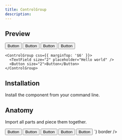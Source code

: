 ```yaml
---
title: ControlGroup
description: 
---
```

## Preview

<Preview>
  <Flex
    css={{
      flexDirection: "column",
      alignItems: "center",
      gap: "$3",
    }}
  >
    <ControlGroup>
      <Button>Button</Button>
      <Button>Button</Button>
      <Button>Button</Button>
      <Button>Button</Button>
    </ControlGroup>

    <ControlGroup css={{ marginTop: '$6' }}>
      <TextField size="2" placeholder="Hello world" />
      <Button size="2">Button</Button>
    </ControlGroup>
  </Flex>
</Preview>

## Installation

Install the component from your command line.

<LiveProvider>
    <LiveEditor code={`npm install @odpf/apsara`} border/>
</LiveProvider>


## Anatomy
Import all parts and piece them together.

<LiveProvider>
    <LiveEditor code={`

<ControlGroup>
  <Button>Button</Button>
  <Button>Button</Button>
  <Button>Button</Button>
  <Button>Button</Button>
</ControlGroup>

<ControlGroup>
  <TextField size="2" placeholder="Hello world" />
  <Button size="2">Button</Button>
</ControlGroup>
`} border />
</LiveProvider>
